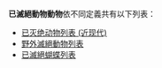 '''已滅絕動物動物'''依不同定義共有以下列表：
*[[已灭绝动物列表_(近现代)|已灭绝动物列表 (近现代)]]
*[[野外滅絕動物列表|野外滅絕動物列表]]
*[[已滅絕蝴蝶列表|已滅絕蝴蝶列表]]
{{消歧义}}